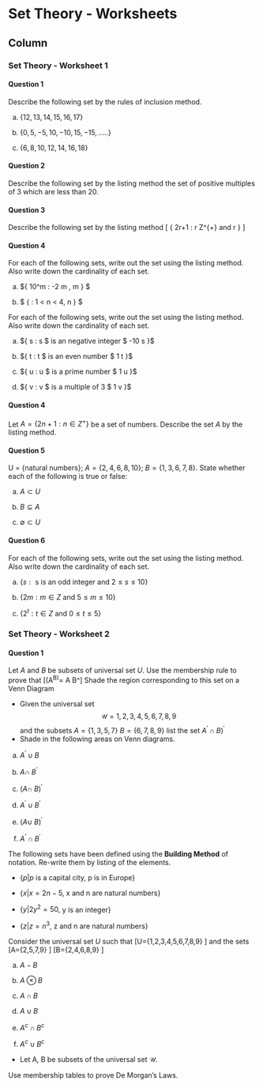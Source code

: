 
Set Theory - Worksheets {data-navmenu="Exercises"}
==================================

Column {.tabset}
-----------------------------

### Set Theory - Worksheet 1

#### Question 1

Describe the following set by the rules of inclusion method.

a. $\{12,13,14,15,16,17\}$

b. $\{0,5,-5,10,-10,15,-15,.....\}$

c. $\{6,8,10,12,14,16,18\}$
    

<hline>

#### Question 2

Describe the following set by the listing method the set of positive multiples of 3 which are less than 20.


<hline>

#### Question 3 

Describe the following set by the listing method
\[ \{ 2r+1 : r \in Z^{+} and r \leq 5  \} \]

<hline>

#### Question 4 

For each of the following sets, write out the set using the listing method.
Also write down the cardinality of each set.


a.  $\{ 10^m : -2 \leq m \leq 4, m \in \mathbb{Z} \} $

b.   $ \{ \frac{1}{n}: 1 < n < 4, n \in \mathbb{Z} \} $


<hline>

For each of the following sets, write out the set using the listing method.
Also write down the cardinality of each set.


a. $\{ s : s $ is an negative integer $ -10 \leq s \leq 0 \}$

b. $\{ t : t $ is an even number $ 1 \leq t \leq 20 \}$

c. $\{ u : u $ is a prime number $ 1 \leq u \leq 20 \}$

d. $\{ v : v $ is a multiple of 3 $ 1 \leq v \leq 20 \}$

<hline>

#### Question 4
 

 Let $A = \{2n+1 : n \in Z^{+}\}$ be a set of numbers. Describe the set $A$ by the listing method.

<hline>

#### Question 5
 
U = {natural numbers}; $A = \{2, 4, 6, 8, 10\}$; $B = \{1, 3, 6, 7, 8\}$. State whether each of the following is true or false:

a.  $A \subset U$

b.  $B \subseteq A$

c. $\emptyset \subset U$


<hline>

#### Question 6
 
For each of the following sets, write out the set using the listing method.
Also write down the cardinality of each set.

a. $\{ s :  \mbox{ s is an odd integer and } 2 \leq s \leq 10 \}$

b. $\{ 2m :  m \in Z \mbox{ and }5 \leq m \leq 10 \}$

c. $\{ 2^t :  t \in Z \mbox{ and } 0 \leq t \leq 5 \}$


### Set Theory - Worksheet 2

#### Question 1

Let $A$ and $B$ be subsets of universal set $U$. Use the membership rule to prove that
\[(A^\prime  \cap B)^\prime = A \cup B^\prime\]
Shade the region corresponding to this set on a Venn Diagram

* Given the universal set $$\mathcal{U} = {1,2,3,4,5,6,7,8,9}$$ and the subsets $A=\{1,3,5,7\}$
$B = \{6,7,8,9\}$ list the set $A^\prime \cap B)^\prime$
* Shade in the following areas on Venn diagrams.


a.  $A^\prime\; \cup\; B$

b.  $A \cap\; B^\prime\;$

c. $(A \cap\; B)^\prime\;$

d. $A^\prime\; \cup\; B^\prime\;$

d. $(A \cup\; B)^\prime\;$

f. $A^\prime\; \cap\; B^\prime\;$


<hline> 

The following sets have been defined using the **Building Method** of notation. Re-write them by listing \textbf{some} of the elements.

* $\{p | p$ is a capital city, p is in Europe$\}$

* $\{x | x = 2n - 5,$ x and n are natural numbers$\}$

* $\{y | 2y^2 = 50,$ y is an integer$\}$

* $\{z | z = n^3,$ z and n are natural numbers$\}$

Consider the universal set $U$ such that
\[U=\{1,2,3,4,5,6,7,8,9\} \]
and the sets
\[A=\{2,5,7,9\} \]
\[B=\{2,4,6,8,9\} \]


a.  $A-B$

b.  $A \otimes B$

c. $A \cap B$

d. $A \cup B$

d. $A^{c} \cap B^{c}$

f. $A^{c} \cup B^{c}$

<hline> 


* Let A, B be subsets of the universal set $\mathcal{U}$.

Use membership tables to prove De Morgan's Laws.



